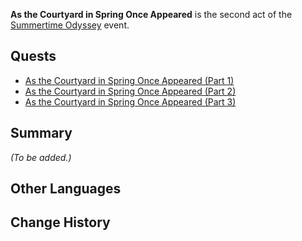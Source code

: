 {{Act Infobox
|image          = <!-- As the Courtyard in Spring Once Appeared.png -->
|type           = Story
|event_name     = Summertime Odyssey
|act            = II
|actType        = None
|prev           = The Golden Apple Vacation Returns!
|next           = Blazin' Trails
}}
'''As the Courtyard in Spring Once Appeared''' is the second act of the [[Summertime Odyssey]] event.

==Quests==
* [[As the Courtyard in Spring Once Appeared (Part 1)]]
* [[As the Courtyard in Spring Once Appeared (Part 2)]]
* [[As the Courtyard in Spring Once Appeared (Part 3)]]

==Summary==
''(To be added.)''

==Other Languages==
{{Other Languages
|en      = As the Courtyard in Spring Once Appeared
|zhs     = 春庭景如旧
|zhs_rm  = Chūn Tíng Jǐng Rú Jiù
|zht     = 春庭景如舊
|zht_rm  = Chūn Tíng Jǐng Rú Jiù
|zh_tl   = Scenery of the Spring Courtyard in the Past
|ja      = ありし日の春庭
|ja_rm   = Arishihi no Haruniwa
|ja_tl   = The Olden Days' Spring Garden
|ko      = 변함없는 봄의 정경
|ko_rm   = Byeonhameomneun Bom-ui Jeonggyeong
|ko_tl   = Unchanging Sunlight of Yard of Spring
|es      = Jardín primaveral de antaño
|es_tl   = Spring Garden of Old
|fr      = La cour printanière d'antan
|fr_tl   = The Vernal Courtyard of Yesteryear
|ru      = Весенний дворик прошлых лет
|ru_tl   = 
|th      = ดั่งย้อนวิวทิวทัศน์สวนวสันต์
|th_rm   = Dang Yon Wio Thiothat Suan Wasan
|th_tl   = 
|vi      = Vườn Xuân Cảnh Như Xưa
|vi_tl   = 
|de      = Der Frühlingshof, wie er einst war
|de_tl   = The Spring Courtyard as It Once Was
|id      = Bagaikan Pekarangan Musim Semi yang Dulu Pernah Ada
|id_tl   = Like the Spring Courtyard That Once Existed
|pt      = Jardim Primaveril de Outrora
|pt_tl   = 
}}

==Change History==
{{Change History|2.8}}